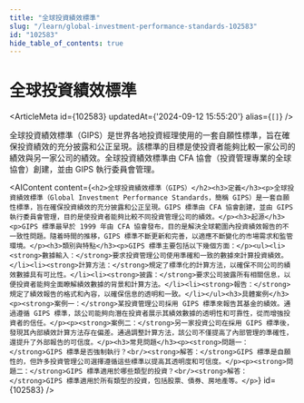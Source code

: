 ```yaml
---
title: "全球投資績效標準"
slug: "/learn/global-investment-performance-standards-102583"
id: "102583"
hide_table_of_contents: true
---
```



# 全球投資績效標準

<ArticleMeta id={102583} updatedAt={'2024-09-12 15:55:20'} alias={`[]`} />
<div className='border-solid border-b border-t-0 my-4 border-[var(--ifm-color-gray-300)]' />

全球投資績效標準（GIPS）是世界各地投資經理使用的一套自願性標準，旨在確保投資績效的充分披露和公正呈現。該標準的目標是使投資者能夠比較一家公司的績效與另一家公司的績效。全球投資績效標準由 CFA 協會（投資管理專業的全球協會）創建，並由 GIPS 執行委員會管理。

<AIContent content={`<h2>全球投資績效標準（GIPS）</h2><h3>定義</h3><p>全球投資績效標準（Global Investment Performance Standards，簡稱 GIPS）是一套自願性標準，旨在確保投資績效的充分披露和公正呈現。GIPS 標準由 CFA 協會創建，並由 GIPS 執行委員會管理，目的是使投資者能夠比較不同投資管理公司的績效。</p><h3>起源</h3><p>GIPS 標準最早於 1999 年由 CFA 協會發布，目的是解決全球範圍內投資績效報告的不一致性問題。隨着時間的推移，GIPS 標準不斷更新和完善，以適應不斷變化的市場需求和監管環境。</p><h3>類別與特點</h3><p>GIPS 標準主要包括以下幾個方面：</p><ul><li><strong>數據輸入：</strong>要求投資管理公司使用準確和一致的數據來計算投資績效。</li><li><strong>計算方法：</strong>規定了標準化的計算方法，以確保不同公司的績效數據具有可比性。</li><li><strong>披露：</strong>要求公司披露所有相關信息，以便投資者能夠全面瞭解績效數據的背景和計算方法。</li><li><strong>報告：</strong>規定了績效報告的格式和內容，以確保信息的透明和一致。</li></ul><h3>具體案例</h3><p><strong>案例一：</strong>某投資管理公司採用 GIPS 標準來報告其基金的績效。通過遵循 GIPS 標準，該公司能夠向潛在投資者展示其績效數據的透明性和可靠性，從而增強投資者的信任。</p><p><strong>案例二：</strong>另一家投資公司在採用 GIPS 標準後，發現其內部績效計算方法存在偏差。通過調整計算方法，該公司不僅提高了內部管理的準確性，還提升了外部報告的可信度。</p><h3>常見問題</h3><p><strong>問題一：</strong>GIPS 標準是否強制執行？<br/><strong>解答：</strong>GIPS 標準是自願性的，但許多投資管理公司選擇遵循這些標準以提高其透明度和可信度。</p><p><strong>問題二：</strong>GIPS 標準適用於哪些類型的投資？<br/><strong>解答：</strong>GIPS 標準適用於所有類型的投資，包括股票、債券、房地產等。</p>`} id={102583} />
